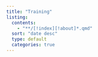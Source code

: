 ```yaml
---
title: "Training"
listing:
  contents:
    - "**/[!index][!about]*.qmd"
  sort: "date desc"
  type: default
  categories: true
---
```


